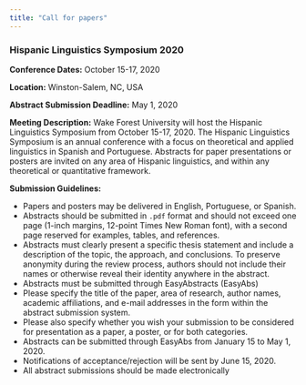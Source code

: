 ```yaml
---
title: "Call for papers"
---
```


<h3>Hispanic Linguistics Symposium 2020</h3>

__Conference Dates:__  October 15-17, 2020

__Location:__  Winston-Salem, NC, USA

__Abstract Submission Deadline:__  May 1, 2020

__Meeting Description:__ Wake Forest University will host the Hispanic Linguistics Symposium from October 15-17, 2020. The Hispanic Linguistics Symposium is an annual conference with a focus on theoretical and applied linguistics in Spanish and Portuguese. Abstracts for paper presentations or posters are invited on any area of Hispanic linguistics, and within any theoretical or quantitative framework.

__Submission Guidelines:__

- Papers and posters may be delivered in English, Portuguese, or Spanish.
- Abstracts should be submitted in `.pdf` format and should not exceed one page (1-inch margins, 12-point Times New Roman font), with a second page reserved for examples, tables, and references.
- Abstracts must clearly present a specific thesis statement and include a description of the topic, the approach, and conclusions. To preserve anonymity during the review process, authors should not include their names or otherwise reveal their identity anywhere in the abstract.
- Abstracts must be submitted through EasyAbstracts (EasyAbs)
- Please specify the title of the paper, area of research, author names, academic affiliations, and e-mail addresses in the form within the abstract submission system.
- Please also specify whether you wish your submission to be considered for presentation as a paper, a poster, or for both categories.
- Abstracts can be submitted through EasyAbs from January 15 to May 1, 2020.
- Notifications of acceptance/rejection will be sent by June 15, 2020.
- All abstract submissions should be made electronically

